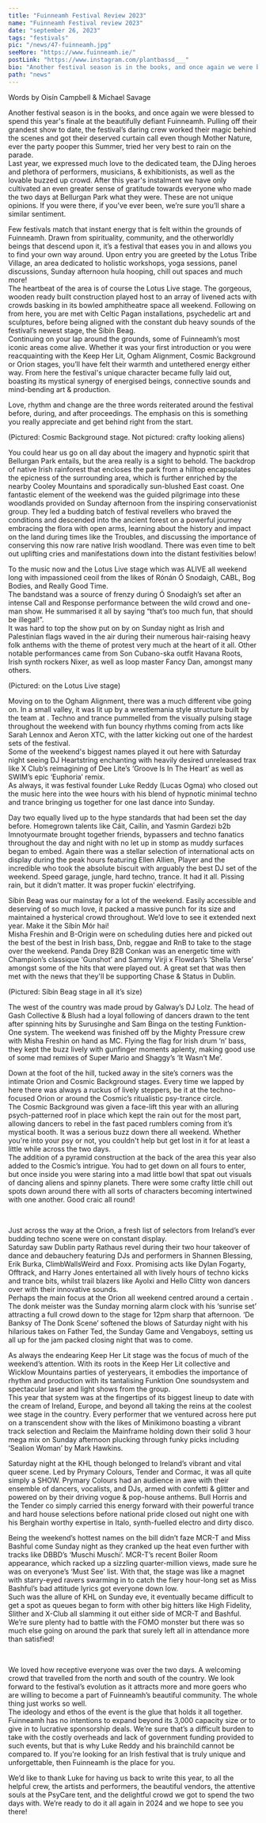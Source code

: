 ---
title: "Fuinneamh Festival Review 2023"
name: "Fuinneamh Festival review 2023"
date: "september 26, 2023"
tags: "festivals"
pic: "/news/47-fuinneamh.jpg"
seeMore: "https://www.fuinneamh.ie/"
postLink: "https://www.instagram.com/plantbassd___"
bio: "Another festival season is in the books, and once again we were blessed to spend this year's finale at the beautifully defiant Fuinneamh."
path: "news"
---

<p className="smallText">Words by Oisín Campbell & Michael Savage</p>

Another festival season is in the books, and once again we were blessed to spend this year's finale at the beautifully defiant Fuinneamh. Pulling off their grandest show to date, the festival’s daring crew worked their magic behind the scenes and got their deserved curtain call even though Mother Nature, ever the party pooper this Summer, tried her very best to rain on the parade.  
Last year, we expressed much love to the dedicated team, the DJing heroes and plethora of performers, musicians, & exhibitionists, as well as the lovable buzzed up crowd. After this year's instalment we have only cultivated an even greater sense of gratitude towards everyone who made the two days at Bellurgan Park what they were. These are not unique opinions. If you were there, if you’ve ever been, we’re sure you’ll share a similar sentiment.

Few festivals match that instant energy that is felt within the grounds of Fuinneamh. Drawn from spirituality, community, and the otherworldly beings that descend upon it, it’s a festival that eases you in and allows you to find your own way around. Upon entry you are greeted by the Lotus Tribe Village, an area dedicated to holistic workshops, yoga sessions, panel discussions, Sunday afternoon hula hooping, chill out spaces and much more!  
The heartbeat of the area is of course the Lotus Live stage. The gorgeous, wooden ready built construction played host to an array of livened acts with crowds basking in its bowled amphitheatre space all weekend. Following on from here, you are met with Celtic Pagan installations, psychedelic art and sculptures, before being aligned with the constant dub heavy sounds of the festival’s newest stage, the Síbín Beag.  
Continuing on your lap around the grounds, some of Fuinneamh’s most iconic areas come alive. Whether it was your first introduction or you were reacquainting with the Keep Her Lit, Ogham Alignment, Cosmic Background or Orion stages, you’ll have felt their warmth and untethered energy either way. From here the festival's unique character became fully laid out, boasting its mystical synergy of energised beings, connective sounds and mind-bending art & production.

Love, rhythm and change are the three words reiterated around the festival before, during, and after proceedings. The emphasis on this is something you really appreciate and get behind right from the start.

<Picture src="/news/47-cosmic.jpg" alt="cosmic Background stage" size={1200} />
<p className="smallText">
  (Pictured: Cosmic Background stage. Not pictured: crafty looking aliens)
</p>

You could hear us go on all day about the imagery and hypnotic spirit that Bellurgan Park entails, but the area really is a sight to behold. The backdrop of native Irish rainforest that encloses the park from a hilltop encapsulates the epicness of the surrounding area, which is further enriched by the nearby Cooley Mountains and sporadically sun-blushed East coast. One fantastic element of the weekend was the guided pilgrimage into these woodlands provided on Sunday afternoon from the inspiring <HoverLink url="https://www.instagram.com/croi.na.cre/" name="Croí na Cré" external /> conservationist group. They led a budding batch of festival revellers who braved the conditions and descended into the ancient forest on a powerful journey embracing the flora with open arms, learning about the history and impact on the land during times like the Troubles, and discussing the importance of conserving this now rare native Irish woodland. There was even time to belt out uplifting cries and manifestations down into the distant festivities below!

To the music now and the Lotus Live stage which was ALIVE all weekend long with impassioned ceoil from the likes of Rónán Ó Snodaigh, CABL, Bog Bodies, and Really Good Time.  
The bandstand was a source of frenzy during Ó Snodaigh’s set after an intense Call and Response performance between the wild crowd and one-man show. He summarised it all by saying “that’s too much fun, that should be illegal!”.  
It was hard to top the show put on by <HoverLink url="https://www.instagram.com/bogbodiesband/" name="Bog Bodies" external /> on Sunday night as Irish and Palestinian flags waved in the air during their numerous hair-raising heavy folk anthems with the theme of protest very much at the heart of it all. Other notable performances came from Son Cubano-ska outfit Havana Roots, Irish synth rockers Nixer, as well as loop master Fancy Dan, amongst many others.

<Picture src="/news/47-cabl.jpg" alt="CABL on the Lotus Live stage" size={1200} />
<p className="smallText">
  (Pictured: <HoverLink url="https://www.instagram.com/cabl.band/" name="CABL" external /> on the
  Lotus Live stage)
</p>

Moving on to the Ogham Alignment, there was a much different vibe going on. In a small valley, it was lit up by a wrestlemania style structure built by the team at <HoverLink url="https://www.instagram.com/visualspectrumstudio/" name="Visual Spectrum Studio" external />. Techno and trance pummelled from the visually pulsing stage throughout the weekend with fun bouncy rhythms coming from acts like Sarah Lennox and Aeron XTC, with the latter kicking out one of the hardest sets of the festival.  
Some of the weekend's biggest names played it out here with Saturday night seeing DJ Heartstring enchanting with heavily desired unreleased trax like X Club’s reimagining of Dee Lite’s ‘Groove Is In The Heart’ as well as SWIM’s epic ‘Euphoria’ remix.  
As always, it was festival founder Luke Reddy (Lucas Ogma) who closed out the music here into the wee hours with his blend of hypnotic minimal techno and trance bringing us together for one last dance into Sunday.

<VideoPlayer url="news/47-aero.mp4" text="Nathan Jones b2b Aero" />

Day two equally lived up to the hype standards that had been set the day before. Homegrown talents like Cáit, Cailín, and Yasmin Gardezi b2b Imnotyourmate brought together friends, bypassers and techno fanatics throughout the day and night with no let up in stomp as muddy surfaces began to embed. Again there was a stellar selection of international acts on display during the peak hours featuring Ellen Allien, Player and the incredible <HoverLink url="https://www.instagram.com/spfd.j/" name="SPFDJ" external /> who took the absolute biscuit with arguably the best DJ set of the weekend. Speed garage, jungle, hard techno, trance. It had it all. Pissing rain, but it didn’t matter. It was proper fuckin’ electrifying.

Síbín Beag was our mainstay for a lot of the weekend. Easily accessible and deserving of so much love, it packed a massive punch for its size and maintained a hysterical crowd throughout. We’d love to see it extended next year. Make it the Síbín Mór hai!  
Misha Freshin and B-Origin were on scheduling duties here and picked out the best of the best in Irish bass, Dnb, reggae and RnB to take to the stage over the weekend. Panda Drey B2B Conkan was an energetic time with Champion’s classique ‘Gunshot’ and Sammy Virji x Flowdan’s ‘Shella Verse’ amongst some of the hits that were played out. A great set that was then met with the news that they'll be supporting Chase & Status <HoverLink url="https://ra.co/events/1777036" name="next month at Here & Now" external /> in Dublin.

<Picture src="/news/47-sibin.jpg" alt="Síbín Beag stage in all it’s size" size={1200} />
<p className="smallText">(Pictured: Síbín Beag stage in all it’s size)</p>

The west of the country was made proud by Galway’s DJ Lolz. The head of Gash Collective & Blush had a loyal following of dancers drawn to the tent after spinning hits by Surusinghe and Sam Binga on the testing Funktion-One system. The weekend was finished off by the Mighty Pressure crew with Misha Freshin on hand as MC. Flying the flag for Irish drum ‘n’ bass, they kept the buzz lively with gunfinger moments aplenty, making good use of some mad remixes of Super Mario and Shaggy’s ‘It Wasn’t Me’.

Down at the foot of the hill, tucked away in the site’s corners was the intimate Orion and Cosmic Background stages. Every time we lapped by here there was always a ruckus of lively steppers, be it at the techno-focused Orion or around the Cosmic’s ritualistic psy-trance circle.  
The Cosmic Background was given a face-lift this year with an alluring psych-patterned roof in place which kept the rain out for the most part, allowing dancers to rebel in the fast paced rumblers coming from it’s mystical booth. It was a serious buzz down there all weekend. Whether you're into your psy or not, you couldn't help but get lost in it for at least a little while across the two days.  
The addition of a pyramid construction at the back of the area this year also added to the Cosmic’s intrigue. You had to get down on all fours to enter, but once inside you were staring into a mad little bowl that spat out visuals of dancing aliens and spinny planets. There were some crafty little chill out spots down around there with all sorts of characters becoming intertwined with one another. Good craic all round!

<YouTube url="https://www.youtube.com/watch?v=ZHWQBClCYiU" />

<br />

Just across the way at the Orion, a fresh list of selectors from Ireland’s ever budding techno scene were on constant display.  
Saturday saw Dublin party Rathaus revel during their two hour takeover of dance and debauchery featuring DJs and performers in Shannen Blessing, Erik Burka, ClimbWallsWeird and Foxx. Promising acts like Dylan Fogarty, Offtrack, and Harry Jones entertained all with lively hours of techno kicks and trance bits, whilst trail blazers like Ayolxi and Hello Clitty won dancers over with their innovative sounds.  
Perhaps the main focus at the Orion all weekend centred around a certain <HoverLink url="https://www.instagram.com/djeugenemccauley/" name="Eugene McCauley" external />. The donk meister was the Sunday morning alarm clock with his ‘sunrise set’ attracting a full crowd down to the stage for 12pm sharp that afternoon. ‘De Banksy of The Donk Scene’ softened the blows of Saturday night with his hilarious takes on Father Ted, the Sunday Game and Vengaboys, setting us all up for the jam packed closing night that was to come.

As always the endearing Keep Her Lit stage was the focus of much of the weekend’s attention. With its roots in the Keep Her Lit collective and Wicklow Mountains parties of yesteryears, it embodies the importance of rhythm and production with its tantalising Funktion One soundsystem and spectacular laser and light shows from the <HoverLink url="https://www.instagram.com/mindscape.ie/" name="Mindscape" external /> group.  
This year that system was at the fingertips of its biggest lineup to date with the cream of Ireland, Europe, and beyond all taking the reins at the coolest wee stage in the country. Every performer that we ventured across here put on a transcendent show with the likes of Minikimono boasting a vibrant track selection and Reclaim the Mainframe holding down their solid 3 hour mega mix on Sunday afternoon plucking through funky picks including ‘Sealion Woman’ by Mark Hawkins.

<VideoPlayer url="/news/47-mini.mp4" text="Minikimono" />

Saturday night at the KHL though belonged to Ireland’s vibrant and vital queer scene. Led by Prymary Colours, Tender and Cormac, it was all quite simply a SHOW. Prymary Colours had an audience in awe with their ensemble of dancers, vocalists, and DJs, armed with confetti & glitter and powered on by their driving vogue & pop-house anthems. Bull Horris and the Tender co simply carried this energy forward with their powerful trance and hard house selections before national pride <HoverLink url="https://www.instagram.com/cormacmusic/" name="Cormac" external /> closed out night one with his Berghain worthy expertise in Italo, synth-fuelled electro and dirty disco.

Being the weekend’s hottest names on the bill didn’t faze MCR-T and Miss Bashful come Sunday night as they cranked up the heat even further with tracks like DBBD’s ‘Muschi Muschi’. MCR-T’s recent Boiler Room appearance, which racked up a sizzling quarter-million views, made sure he was on everyone’s ‘Must See’ list. With that, the stage was like a magnet with starry-eyed ravers swarming in to catch the fiery hour-long set as Miss Bashful’s bad attitude lyrics got everyone down low.  
Such was the allure of KHL on Sunday eve, it eventually became difficult to get a spot as queues began to form with other big hitters like High Fidelity, Slither and X-Club all slamming it out either side of MCR-T and Bashful. We’re sure plenty had to battle with the FOMO monster but there was so much else going on around the park that surely left all in attendance more than satisfied!

<SoundCloud url="https://soundcloud.com/playdbbd/muschi-muschi" height="240px" />
<br />

We loved how receptive everyone was over the two days. A welcoming crowd that travelled from the north and south of the country. We look forward to the festival’s evolution as it attracts more and more goers who are willing to become a part of Fuinneamh’s beautiful community. The whole thing just works so well.  
The ideology and ethos of the event is the glue that holds it all together. Fuinneamh has no intentions to expand beyond its 3,000 capacity size or to give in to lucrative sponsorship deals. We’re sure that’s a difficult burden to take with the costly overheads and lack of government funding provided to such events, but that is why Luke Reddy and his brainchild cannot be compared to. If you're looking for an Irish festival that is truly unique and unforgettable, then Fuinneamh is the place for you.

We’d like to thank Luke for having us back to write this year, to all the helpful crew, the artists and performers, the beautiful vendors, the attentive souls at the PsyCare tent, and the delightful crowd we got to spend the two days with. We’re ready to do it all again in 2024 and we hope to see you there!
